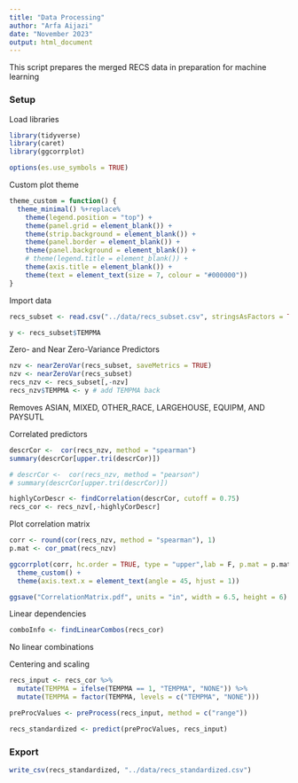 ```yaml
---
title: "Data Processing"
author: "Arfa Aijazi"
date: "November 2023"
output: html_document
---
```


This script prepares the merged RECS data in preparation for machine learning

### Setup
Load libraries
```r
library(tidyverse)
library(caret)
library(ggcorrplot)

options(es.use_symbols = TRUE)
```

Custom plot theme
```r
theme_custom = function() {
  theme_minimal() %+replace%
    theme(legend.position = "top") +
    theme(panel.grid = element_blank()) +
    theme(strip.background = element_blank()) +
    theme(panel.border = element_blank()) +
    theme(panel.background = element_blank()) +
    # theme(legend.title = element_blank()) +
    theme(axis.title = element_blank()) +
    theme(text = element_text(size = 7, colour = "#000000"))
}
```

Import data
```r
recs_subset <- read.csv("../data/recs_subset.csv", stringsAsFactors = TRUE)

y <- recs_subset$TEMPMA
```

Zero- and Near Zero-Variance Predictors

```r
nzv <- nearZeroVar(recs_subset, saveMetrics = TRUE)
nzv <- nearZeroVar(recs_subset)
recs_nzv <- recs_subset[,-nzv]
recs_nzv$TEMPMA <- y # add TEMPMA back
```

Removes ASIAN, MIXED, OTHER_RACE, LARGEHOUSE, EQUIPM, AND PAYSUTL

Correlated predictors
```r
descrCor <-  cor(recs_nzv, method = "spearman")
summary(descrCor[upper.tri(descrCor)])

# descrCor <-  cor(recs_nzv, method = "pearson")
# summary(descrCor[upper.tri(descrCor)])

highlyCorDescr <- findCorrelation(descrCor, cutoff = 0.75)
recs_cor <- recs_nzv[,-highlyCorDescr]
```

Plot correlation matrix
```r
corr <- round(cor(recs_nzv, method = "spearman"), 1)
p.mat <- cor_pmat(recs_nzv)

ggcorrplot(corr, hc.order = TRUE, type = "upper",lab = F, p.mat = p.mat, outline.color = "white", legend.title = "Spearman's correlation coefficient") + 
  theme_custom() +
  theme(axis.text.x = element_text(angle = 45, hjust = 1))

ggsave("CorrelationMatrix.pdf", units = "in", width = 6.5, height = 6)
```


Linear dependencies
```r
comboInfo <- findLinearCombos(recs_cor)
```

No linear combinations

Centering and scaling
```r
recs_input <- recs_cor %>%
  mutate(TEMPMA = ifelse(TEMPMA == 1, "TEMPMA", "NONE")) %>%
  mutate(TEMPMA = factor(TEMPMA, levels = c("TEMPMA", "NONE")))

preProcValues <- preProcess(recs_input, method = c("range"))

recs_standardized <- predict(preProcValues, recs_input)
```

### Export
```r
write_csv(recs_standardized, "../data/recs_standardized.csv")
```
